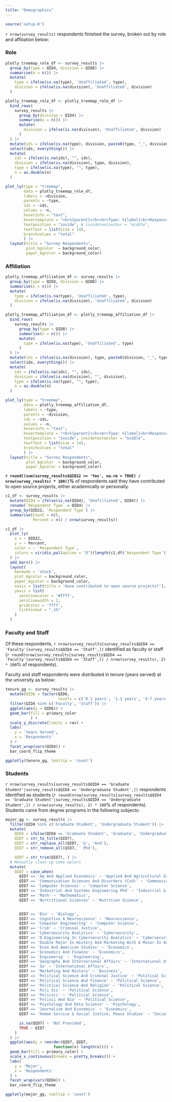 ```yaml
---
title: "Demographics"
---
```


<!-- Setup -->

```r
source('setup.R')
```

`r nrow(survey_results)` respondents finished the survey, broken out by role and affiliation below:

::: {.panel-tabset}

### Role

```r
plotly_treemap_role_df <- survey_results |>
  group_by(type = QID4, division = QID8) |>
  summarise(n = n()) |>
  mutate(
    type = ifelse(is.na(type), 'Unaffiliated', type),
    division = ifelse(is.na(division), 'Unaffiliated', division)
  )

plotly_treemap_role_df <- plotly_treemap_role_df |>
  bind_rows(
    survey_results |>
      group_by(division = QID4) |>
      summarise(n = n()) |>
      mutate(
        division = ifelse(is.na(division), 'Unaffiliated', division)
      )
  ) |>
  mutate(ids = ifelse(is.na(type), division, paste0(type, "_", division))) |>
  select(ids, everything()) |>
  mutate(
    ids = ifelse(is.na(ids), "", ids),
    division = ifelse(is.na(division), type, division),
    type = ifelse(is.na(type), "", type),
    n = as.double(n)
  )

plot_ly(type = "treemap",
        data = plotly_treemap_role_df,
        labels = ~division,
        parents = ~type,
        ids = ~ids,
        values = ~n,
        hoverinfo = "text",
        hovertemplate = "<b>%{parent}</b><br>Type: %{label}<br>Responses: %{value}<extra></extra>",
        textposition = "inside", # insidetextanchor = "middle",
        textfont = list(size = 14),
        branchvalues = "total"
        ) |>
  layout(title = "Survey Respondents",
         plot_bgcolor  = background_color,
         paper_bgcolor = background_color)
```

### Affiliation

```r
plotly_treemap_affiliation_df <- survey_results |>
  group_by(type = QID4, division = QID8) |>
  summarise(n = n()) |>
  mutate(
    type = ifelse(is.na(type), 'Unaffiliated', type),
    division = ifelse(is.na(division), 'Unaffiliated', division)
  )

plotly_treemap_affiliation_df <- plotly_treemap_affiliation_df |>
  bind_rows(
    survey_results |>
      group_by(type = QID8) |>
      summarise(n = n()) |>
      mutate(
        type = ifelse(is.na(type), 'Unaffiliated', type)
      )
  ) |>
  mutate(ids = ifelse(is.na(division), type, paste0(division, "_", type))) |>
  select(ids, everything()) |>
  mutate(
    ids = ifelse(is.na(ids), "", ids),
    division = ifelse(is.na(division), "", division),
    type = ifelse(is.na(type), "", type),
    n = as.double(n)
  )

plot_ly(type = "treemap",
        data = plotly_treemap_affiliation_df,
        labels = ~type,
        parents = ~division,
        ids = ~ids,
        values = ~n,
        hoverinfo = "text",
        hovertemplate = "<b>%{parent}</b><br>Type: %{label}<br>Responses: %{value}<extra></extra>",
        textposition = "inside", insidetextanchor = "middle",
        textfont = list(size = 14),
        branchvalues = "total"
        ) |>
  layout(title = "Survey Respondents",
         plot_bgcolor  = background_color,
         paper_bgcolor = background_color)
```

:::

<b>`r round((sum(survey_results$QID22 == 'Yes', na.rm = TRUE) / nrow(survey_results) * 100))`%</b> of respondents said they have contributed to open source projects, either academically or personally.

```r
c1_df <- survey_results |>
  mutate(QID4 = ifelse(is.na(QID4), 'Unafilliated', QID4)) |>
  rename(`Respondent Type` = QID4) |>
  group_by(QID22, `Respondent Type`) |>
  summarise(Count = n(),
            Percent = n() / nrow(survey_results))

c1_df |>
  plot_ly(
    x = ~ QID22,
    y = ~ Percent,
    color = ~ `Respondent Type`,
    colors = viridis_pal(option = "D")(length(c1_df$`Respondent Type`))
  ) |>
  add_bars() |>
  layout(
    barmode = 'stack',
    plot_bgcolor = background_color,
    paper_bgcolor = background_color,
    xaxis = list(title = 'Have contributed to open source projects?'),
    yaxis = list(
      zerolinecolor = '#ffff',
      zerolinewidth = 2,
      gridcolor = 'ffff',
      tickformat = ".1%"
    )
  )
```

### Faculty and Staff

Of these respondents, `r nrow(survey_results[survey_results$QID4 == 'Faculty'|survey_results$QID4 == 'Staff',])` identified as faculty or staff (`r round(nrow(survey_results[survey_results$QID4 == 'Faculty'|survey_results$QID4 == 'Staff',]) / nrow(survey_results), 2) * 100`% of respondents).

Faculty and staff respondents were distributed in tenure (years served) at the university as below:

```r
tenure_gg <- survey_results |>
  mutate(QID6 = factor(QID6,
                       levels = c('0-1 years', '1-3 years', '4-7 years', '7-10 years', '10+ years'))) |>
  filter(QID4 %in% c('Faculty', 'Staff')) |>
  ggplot(aes(y = QID6)) +
  geom_bar(fill = primary_color
           ) +
  scale_y_discrete(limits = rev) +
  labs(
    y = 'Years Served',
    x = 'Respondents'
  ) +
  facet_wrap(vars(QID4)) +
  bar_coord_flip_theme

ggplotly(tenure_gg, tooltip = 'count')
```

### Students

`r nrow(survey_results[survey_results$QID4 == 'Graduate Student'|survey_results$QID4 == 'Undergraduate Student',])` respondents identified as students (`r round(nrow(survey_results[survey_results$QID4 == 'Graduate Student'|survey_results$QID4 == 'Undergraduate Student',]) / nrow(survey_results), 2) * 100`% of respondents). Students came from degree programs in the following subjects:

```r
major_gg <- survey_results |>
  filter(QID4 %in% c('Graduate Student', 'Undergraduate Student')) |>
  mutate(
    QID4 = ifelse(QID4 == 'Graduate Student', 'Graduate', 'Undergraduate'),
    QID7 = str_to_title(QID7),
    QID7 = str_replace_all(QID7, '&', 'And'),
    QID7 = str_remove_all(QID7, ' Phd'),

    QID7 = str_trim(QID7), ) |>
  # Manually clean up some majors
  mutate(
    QID7 = case_when(
      QID7 == 'Ag And Applied Economics' ~ 'Applied And Agricultural Economics',
      QID7 == 'Communication Sciences And Disorders (Csd)' ~ 'Communication Sciences And Disorders',
      QID7 == 'Computer Sciences' ~ 'Computer Science',
      QID7 == 'Industrial And Systems Engineering Phd' ~ 'Industrial & Systems Engineering',
      QID7 == 'Math' ~ 'Mathematics',
      QID7 == 'Nurtritional Sciences' ~ 'Nutrition Science',


      QID7 == 'Bio' ~ 'Biology',
      QID7 == 'Cognitive A Neuroscience' ~ 'Neuroscience',
      QID7 == 'Computer Engineering' ~ 'Computer Science',
      QID7 == 'Crim' ~ 'Criminal Justice',
      QID7 == 'Cybersecurity Analytics' ~ 'Cybersecurity',
      QID7 == 'D.Engineering In Cybersecurity Analytics' ~ 'Cybersecurity',
      QID7 == 'Double Major In History And Marketing With A Minor In Accounting.' ~ 'History',
      QID7 == 'Econ And American Studies' ~ 'Economics',
      QID7 == 'Economics And Finance' ~ 'Economics',
      QID7 == 'Engineerig' ~ 'Engineering',
      QID7 == 'Geography And Internarional Affairs' ~ 'International Affairs',
      QID7 == 'Ia' ~ 'International Affairs',
      QID7 == 'Marketing And History' ~ 'Business',
      QID7 == 'Political Science And Criminal Justice' ~ 'Political Science',
      QID7 == 'Political Science And Finance' ~ 'Political Science',
      QID7 == 'Political Science And Religion' ~ 'Political Science',
      QID7 == 'Poli Sci' ~ 'Political Science',
      QID7 == 'Policsci' ~ 'Political Science',
      QID7 == 'Polisci And Bio' ~ 'Political Science',
      QID7 == 'Psychology And Data Science' ~ 'Psychology',
      QID7 == 'Journalism And Economics' ~ 'Economics',
      QID7 == 'Human Service & Social Justice, Peace Studies' ~ 'Social Justice',

      is.na(QID7) ~ 'Not Provided',
      TRUE ~ QID7
    )
  ) |>
  ggplot(aes(y = reorder(QID7, QID7,
                     function(x) length(x)))) +
  geom_bar(fill = primary_color) +
  scale_x_continuous(breaks = pretty_breaks()) +
  labs(
    y = 'Major',
    x = 'Respondents'
  ) +
  facet_wrap(vars(QID4)) +
  bar_coord_flip_theme

ggplotly(major_gg, tooltip = 'count')
```
